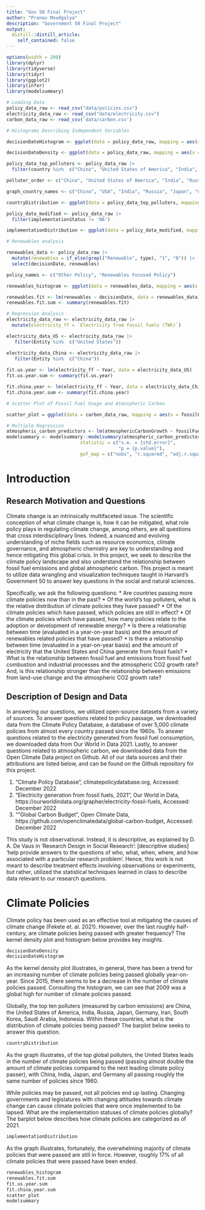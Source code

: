 ```yaml
---
title: "Gov 50 Final Project"
author: "Pranav Moudgalya"
description: "Government 50 Final Project"
output:
  distill::distill_article:
    self_contained: false
---
```


```r
options(width = 200)
library(dplyr)
library(tidyverse)
library(tidyr)
library(ggplot2)
library(infer)
library(modelsummary)
```

```r
# Loading Data
policy_data_raw <- read_csv("data/policies.csv")
electricity_data_raw <- read_csv("data/electricity.csv")
carbon_data_raw <- read_csv('data/carbon.csv')
```

```r
# Histograms Describing Independent Variables

decisionDateHistogram <- ggplot(data = policy_data_raw, mapping = aes(x = decisionDate)) + xlim(1960, 2025) + geom_histogram(binwidth = 1, color = '#023020', fill = '#355e3b')  + xlab("Year of Climate Policy Passage") + ylab("Quantity of Climate Policies Passed") + ggtitle("Climate Policy Passage Over Last Six Decades")

decisionDateDensity <- ggplot(data = policy_data_raw, mapping = aes(x = decisionDate)) + xlim(1960, 2025) + geom_density(color = '#023020', fill = '#355e3b')   + xlab("Year of Climate Policy Passage") + ylab("Proportion of Climate Policies Passed") + ggtitle("Climate Policy Passage Over Last Six Decades")

policy_data_top_polluters <- policy_data_raw |>
  filter(country %in%  c("China", "United States of America", "India", "Russian Federation", "Japan", "Germany", "Iran", "Republic of Korea", "Saudi Arabia", "Indonesia"))

polluter_order <- c("China", "United States of America", "India", "Russian Federation", "Japan", "Germany", "Iran", "Republic of Korea", "Saudi Arabia", "Indonesia")

graph_country_names <- c("China", "USA", "India", "Russia", "Japan", "Germany", "Iran", "S. Korea", "S.Arabia", "Indonesia")

countryDistribution <- ggplot(data = policy_data_top_polluters, mapping = aes(x = factor(country, polluter_order))) + geom_bar(color = '#023020', fill = '#355e3b') + xlab("Country") + ylab("Quantity of Climate Policies Passed Since 1960") + ggtitle("Climate Policy Passage of Top Ten Carbon Emitters", subtitle = "Greatest Carbon Polluters on Left") + scale_x_discrete(limits = polluter_order) + scale_x_discrete(labels = graph_country_names)

policy_data_modified <- policy_data_raw |>
  filter(implementationStatus != 'NA')

implementationDistribution <- ggplot(data = policy_data_modified, mapping = (aes(x = implementationStatus))) + geom_bar(color = '#023020', fill = '#355e3b') + xlab("Implementation Status") + ylab("Quantity of Policies") + ggtitle("Assesing Implementation Status of Global Climate Policies")
```


```r
# Renewables analysis

renewables_data <- policy_data_raw |>
  mutate(renewables = if_else(grepl("Renewable", type), "1", "0")) |>
  select(decisionDate, renewables)

policy_names <- c("Other Policy", "Renewables Focused Policy")

renewables_histogram <- ggplot(data = renewables_data, mapping = aes(x = renewables)) + geom_bar(color = '#023020', fill = '#355e3b') + xlab("Type of Policy") + ylab("Quantity of Policy") + ggtitle("Climate Policies With Renewable Energy Focus") + scale_x_discrete(labels = policy_names)

renewables.fit <- lm(renewables ~ decisionDate, data = renewables_data)
renewables.fit.sum <- summary(renewables.fit)
```

```r
# Regression Analysis
electricity_data_raw <- electricity_data_raw |>
  mutate(electricity_ff = `Electricity from fossil fuels (TWh)`)

electricity_data_US <- electricity_data_raw |>
   filter(Entity %in%  c("United States"))

electricity_data_China <- electricity_data_raw |>
   filter(Entity %in%  c("China"))
  
fit.us.year <- lm(electricity_ff ~ Year, data = electricity_data_US)
fit.us.year.sum <- summary(fit.us.year)

fit.china.year <- lm(electricity_ff ~ Year, data = electricity_data_China)
fit.china.year.sum <- summary(fit.china.year)
```

```r
# Scatter Plot of Fossil Fuel Usage and Atmospheric Carbon

scatter_plot = ggplot(data = carbon_data_raw, mapping = aes(x = fossilFuelAndIndustry, y = atmosphericCarbonGrowth)) + geom_point() + geom_smooth(method = 'lm', se = TRUE) + xlab("Emissions from Fossil Fuel Combustion and Industrial Processes") + ylab("Atmospheric CO2 Growth Rate") + ggtitle("Relationship Between Fossil Fuels and Atmospheric Carbon", subtitle = "All values in billion tonnes of carbon per year (GtC/yr)") 

# Multiple Regression
atmospheric_carbon_predictors <- lm(atmosphericCarbonGrowth ~ fossilFuelAndIndustry + landUseChangeEmissions, data = carbon_data_raw)
modelsummary <- modelsummary::modelsummary(atmospheric_carbon_predictors,
                           statistic = c("s.e. = {std.error}",
                                         "p = {p.value}"),
                           gof_map = c("nobs", "r.squared", "adj.r.squared"))
```
# Introduction

## Research Motivation and Questions
Climate change is an intrinsically multifaceted issue. The scientific conception of what climate change is, how it can be mitigated, what role policy plays in regulating climate change, among others, are all questions that cross interdisciplinary lines. Indeed, a nuanced and evolving understanding of niche fields such as resource economics, climate governance, and atmospheric chemistry are key to understanding and hence mitigating this global crisis. In this project, we seek to describe the climate policy landscape and also understand the relationship between fossil fuel emissions and global atmospheric carbon. This project is meant to utilize data wrangling and visualization techniques taught in Harvard's Government 50 to answer key questions in the social and natural sciences.

Specifically, we ask the following questions:
* Are countries passing more climate policies now than in the past?
* Of the world's top polluters, what is the relative distribution of climate policies they have passed?
* Of the climate policies which have passed, which policies are still in effect?
* Of the climate policies which have passed, how many policies relate to the adoption or development of renewable energy?
* Is there a relationship between time (evaluated in a year-on-year basis) and the amount of renewables related policies that have passed?
* Is there a relationship between time (evaluated in a year-on-year basis) and the amount of electricity that the United States and China generate from fossil fuels?
* What is the relationship between fossil fuel and emissions from fossil fuel combustion and industrial processes and the atmospheric CO2 growth rate? And, is this relationship stronger than the relationship between emissions from land-use change and the atmospheric CO2 growth rate?

## Description of Design and Data
In answering our questions, we utilized open-source datasets from a variety of sources. To answer questions related to policy passage, we downloaded data from the Climate Policy Database, a database of over 5,000 climate policies from almost every country passed since the 1960s. To answer questions related to the electricity generated from fossil fuel consumption, we downloaded data from Our World in Data 2021. Lastly, to answer questions related to atmospheric carbon, we downloaded data from the Open Climate Data project on Github. All of our data sources and their attributions are listed below, and can be found on the Github repository for this project.

1. "Climate Policy Database", climatepolicydatabase.org, Accessed: December 2022
2. "Electricity generation from fossil fuels, 2021", Our World in Data, https://ourworldindata.org/grapher/electricity-fossil-fuels, Accessed: December 2022
3. ""Global Carbon Budget", Open Climate Data, https://github.com/openclimatedata/global-carbon-budget, Accessed: December 2022

This study is not observational. Instead, it is descriptive, as explained by D. A. De Vaus in 'Research Design in Social Research': [descriptive studies] 'help provide answers to the questions of who, what, when, where, and how associated with a particular research problem'. Hence, this work is not meant to describe treatment effects involving observations or experiments, but rather, utilized the statistical techniques learned in class to describe data relevant to our research questions.

# Climate Policies

Climate policy has been used as an effective tool at mitigating the causes of climate change (Fekete et. al. 2021). However, over the last roughly half-century, are climate policies being passed with greater frequency? The kernel density plot and histogram below provides key insights.

```r
decisionDateDensity
decisionDateHistogram
```
As the kernel density plot illustrates, in general, there has been a trend for an increasing number of climate policies being passed globally year-on-year. Since 2015, there seems to be a decrease in the number of climate policies passed. Consulting the histogram, we can see that 2009 was a global high for number of climate policies passed. 

Globally, the top ten polluters (measured by carbon emissions) are China, the United States of America, India, Russia, Japan, Germany, Iran, South Korea, Saudi Arabia, Indonesia. Within these countries, what is the distribution of climate policies being passed? The barplot below seeks to answer this question.

```r
countryDistribution
```
As the graph illustrates, of the top global polluters, the United States leads in the number of climate policies being passed (passing almost double the amount of climate policies compared to the next leading climate policy passer), with China, India, Japan, and Germany all passing roughly the same number of policies since 1960.

While policies may be passed, not all policies end up lasting. Changing governments and legislatures with changing attitudes towards climate change can cause climate policies that were once implemented to be lapsed. What are the implementation statuses of climate policies globally? The barplot below describes how climate policies are categorized as of 2021.

```r
implementationDistribution
```
As the graph illustrates, fortunately, the overwhelming majority of climate policies that were passed are still in force. However, roughly 17% of all climate policies that were passed have been ended.

```r
renewables_histogram
renewables.fit.sum
fit.us.year.sum
fit.china.year.sum 
scatter_plot
modelsummary
```



